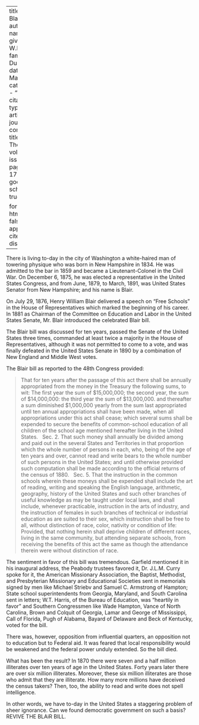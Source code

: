 
---
title: 'The Blair Bill'
author:
  - name:
      given: W.E.B.
      family: Du Bois
date: Mar. 1911
categories: 
  - ""
citation: 
  type: article-journal
  container-title: The Crisis
  volume: 1
  issue: 5
  page: 16--17
google-scholar: true

format:
  html:
    toc: false
    appendix-cite-as: display
---



There is living to-day in the city of Washington a white-haired man of towering physique who was born in New Hampshire in 1834. He was admitted to the bar in 1859 and became a Lieutenant-Colonel in the Civil War. On December 6, 1875, he was elected a representative in the United States Congress, and from June, 1879, to March, 1891, was United States Senator from New Hampshire; and his name is Blair.

On July 29, 1876, Henry William Blair delivered a speech on "Free Schools" in the House of Representatives which marked the beginning of his career. In 1881 as Chairman of the Committee on Education and Labor in the United States Senate, Mr. Blair introduced the celebrated Blair bill.

The Blair bill was discussed for ten years, passed the Senate of the United States three times, commanded at least twice a majority in the House of Representatives, although it was not permitted to come to a vote, and was finally defeated in the United States Senate in 1890 by a combination of New England and Middle West votes.

The Blair bill as reported to the 48th Congress provided:

> That for ten years after the passage of this act there shall be annually appropriated from the money in the Treasury the following sums, to wit:	The	first year the sum of $15,000,000; the second year, the sum of $14,000,000: the third year the sum of $13,000,000. and thereafter a sum diminished $1,000,000 yearly from the sum last appropriated until ten annual appropriations shall have been made, when all appropriations under this act shall cease; which several sums shall be expended to secure the benefits of common-school education of all children of the school age mentioned hereafter living in the United States.
> &nbsp;
> Sec. 2. That such money shall annually be divided among and paid out in the several States and Territories in that proportion which the whole number of persons in each, who, being of the age of ten years and over, cannot read and write bears to the whole number of such persons in the United States; and until otherwise provided such computation shall be made according to the official returns of the census of 1880.
> &nbsp;
> Sec. 5. That the instruction in the common schools wherein these moneys shall be expended shall include the art of reading, writing and speaking the English language, arithmetic, geography, history of the United States and such other branches of useful knowledge as may be taught under local laws, and shall include, whenever practicable, instruction in the arts of industry, and the instruction of females in such branches of technical or industrial education as are suited to their sex, which instruction shall be free to all, without distinction of race, color, nativity or condition of life:	Provided, that
nothing herein shall deprive children of different races, living in the same community, but attending separate schools, from receiving the benefits of this act the same as though the attendance therein were without distinction of race.

The sentiment in favor of this bill was tremendous. Garfield mentioned it in his inaugural address, the Peabody trustees favored it, Dr. J.L.M. Curry spoke for it, the American Missionary Association, the Baptist, Methodist, and Presbyterian Missionary and Educational Societies sent in memorials signed by men like Michael Striebv and Samuel C. Armstrong of Hampton; State school superintendents from Georgia, Maryland, and South Carolina sent in letters; W.T. Harris, of the Bureau of Education, was "heartily in favor" and Southern Congressmen like Wade Hampton, Vance of North Carolina, Brown and Colquit of Georgia, Lamar and George of Mississippi, Call of Florida, Pugh of Alabama, Bayard of Delaware and Beck of Kentucky, voted for the bill.

There was, however, opposition from influential quarters, an opposition not to education but to Federal aid. It was feared that local responsibility would be weakened and the federal power unduly extended. So the bill died.

What has been the result? In 1870 there were seven and a half million illiterates over ten years of age in the United States. Forty years later there are over six million illiterates. Moreover, these six million illiterates are those who admit that they are illiterate. How many more millions have deceived the census takers? Then, too, the ability to read and write does not spell intelligence.

In other words, we have to-day in the United States a staggering problem of sheer ignorance. Can we found democratic government on such a basis? REVIVE THE BLAiR BILL.

